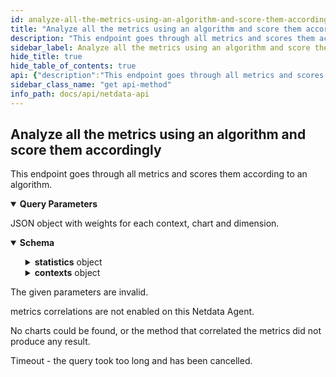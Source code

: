 ```yaml
---
id: analyze-all-the-metrics-using-an-algorithm-and-score-them-accordingly
title: "Analyze all the metrics using an algorithm and score them accordingly"
description: "This endpoint goes through all metrics and scores them according to an algorithm."
sidebar_label: Analyze all the metrics using an algorithm and score them accordingly
hide_title: true
hide_table_of_contents: true
api: {"description":"This endpoint goes through all metrics and scores them according to an algorithm.","parameters":[{"name":"baseline_after","in":"query","description":"This parameter can either be an absolute timestamp specifying the starting point of baseline window, or a relative number of seconds (negative, relative to parameter baseline_before). Netdata will assume it is a relative number if it is less that 3 years (in seconds). This parameter is used in KS2 and VOLUME algorithms.","required":false,"allowEmptyValue":false,"schema":{"type":"number","format":"integer","default":-300}},{"name":"baseline_before","in":"query","description":"This parameter can either be an absolute timestamp specifying the ending point of the baseline window, or a relative number of seconds (negative), relative to the last collected timestamp. Netdata will assume it is a relative number if it is less than 3 years (in seconds). This parameter is used in KS2 and VOLUME algorithms.","required":false,"schema":{"type":"number","format":"integer","default":-60}},{"name":"after","in":"query","description":"This parameter can either be an absolute timestamp specifying the starting point of highlighted window, or a relative number of seconds (negative, relative to parameter highlight_before). Netdata will assume it is a relative number if it is less that 3 years (in seconds).","required":false,"allowEmptyValue":false,"schema":{"type":"number","format":"integer","default":-60}},{"name":"before","in":"query","description":"This parameter can either be an absolute timestamp specifying the ending point of the highlighted window, or a relative number of seconds (negative), relative to the last collected timestamp. Netdata will assume it is a relative number if it is less than 3 years (in seconds).","required":false,"schema":{"type":"number","format":"integer","default":0}},{"name":"context","in":"query","description":"A simple pattern matching the contexts to evaluate.","required":false,"allowEmptyValue":false,"schema":{"type":"string"}},{"name":"points","in":"query","description":"The number of points to be evaluated for the highlighted window. The baseline window will be adjusted automatically to receive a proportional amount of points. This parameter is only used by the KS2 algorithm.","required":false,"allowEmptyValue":false,"schema":{"type":"number","format":"integer","default":500}},{"name":"method","in":"query","description":"the algorithm to run","required":false,"schema":{"type":"string","enum":["ks2","volume","anomaly-rate"],"default":"anomaly-rate"}},{"name":"tier","in":"query","description":"Use the specified database tier","required":false,"allowEmptyValue":false,"schema":{"type":"number","format":"integer"}},{"name":"timeout","in":"query","description":"Cancel the query if to takes more that this amount of milliseconds.","required":false,"allowEmptyValue":false,"schema":{"type":"number","format":"integer","default":60000}},{"name":"options","in":"query","description":"Options that affect data generation.","required":false,"allowEmptyValue":false,"schema":{"type":"array","items":{"type":"string","enum":["min2max","abs","absolute","absolute-sum","null2zero","percentage","unaligned","nonzero","anomaly-bit","raw"]},"default":["null2zero","nonzero","unaligned"]}},{"name":"group","in":"query","description":"The grouping method. If multiple collected values are to be grouped in order to return fewer points, this parameters defines the method of grouping. methods supported \"min\", \"max\", \"average\", \"sum\", \"incremental-sum\". \"max\" is actually calculated on the absolute value collected (so it works for both positive and negative dimensions to return the most extreme value in either direction).","required":true,"allowEmptyValue":false,"schema":{"type":"string","enum":["min","max","average","median","stddev","sum","incremental-sum","ses","des","cv","countif","percentile","percentile25","percentile50","percentile75","percentile80","percentile90","percentile95","percentile97","percentile98","percentile99","trimmed-mean","trimmed-mean1","trimmed-mean2","trimmed-mean3","trimmed-mean5","trimmed-mean10","trimmed-mean15","trimmed-mean20","trimmed-mean25","trimmed-median","trimmed-median1","trimmed-median2","trimmed-median3","trimmed-median5","trimmed-median10","trimmed-median15","trimmed-median20","trimmed-median25"],"default":"average"}},{"name":"group_options","in":"query","description":"When the group function supports additional parameters, this field can be used to pass them to it. Currently only \"countif\" supports this.","required":false,"allowEmptyValue":false,"schema":{"type":"string"}}],"responses":{"200":{"description":"JSON object with weights for each context, chart and dimension.","content":{"application/json":{"schema":{"type":"object","properties":{"after":{"description":"the start time of the highlighted window","type":"integer"},"before":{"description":"the end time of the highlighted window","type":"integer"},"duration":{"description":"the duration of the highlighted window","type":"integer"},"points":{"description":"the points of the highlighted window","type":"integer"},"baseline_after":{"description":"the start time of the baseline window","type":"integer"},"baseline_before":{"description":"the end time of the baseline window","type":"integer"},"baseline_duration":{"description":"the duration of the baseline window","type":"integer"},"baseline_points":{"description":"the points of the baseline window","type":"integer"},"group":{"description":"the grouping method across time","type":"string"},"method":{"description":"the correlation method used","type":"string"},"options":{"description":"a comma separated list of the query options set","type":"string"},"correlated_dimensions":{"description":"the number of dimensions returned in the result"},"total_dimensions_count":{"description":"the total number of dimensions evaluated","type":"integer"},"statistics":{"type":"object","properties":{"query_time_ms":{"type":"number"},"db_queries":{"type":"integer"},"db_points_read":{"type":"integer"},"query_result_points":{"type":"integer"},"binary_searches":{"type":"integer"}}},"contexts":{"description":"A dictionary of weighted context objects.","type":"object","additionalProperties":{"type":"object","properties":{"weight":{"description":"The average weight of the context.","type":"number"},"charts":{"description":"A dictionary of weighted chart objects.","type":"object","additionalProperties":{"type":"object","properties":{"weight":{"description":"The average weight of the context.","type":"number"},"dimensions":{"description":"A dictionary of weighted dimensions.","type":"object","additionalProperties":{"type":"number"}}}}}}}}}}}}},"400":{"description":"The given parameters are invalid."},"403":{"description":"metrics correlations are not enabled on this Netdata Agent."},"404":{"description":"No charts could be found, or the method that correlated the metrics did not produce any result."},"504":{"description":"Timeout - the query took too long and has been cancelled."}},"method":"get","path":"/weights","servers":[{"url":"https://registry.my-netdata.io/api/v1"},{"url":"http://registry.my-netdata.io/api/v1"}],"info":{"title":"Netdata API","description":"Real-time performance and health monitoring.","version":"1.33.1"},"postman":{"name":"Analyze all the metrics using an algorithm and score them accordingly","description":{"content":"This endpoint goes through all metrics and scores them according to an algorithm.","type":"text/plain"},"url":{"path":["weights"],"host":["{{baseUrl}}"],"query":[{"disabled":false,"description":{"content":"This parameter can either be an absolute timestamp specifying the starting point of baseline window, or a relative number of seconds (negative, relative to parameter baseline_before). Netdata will assume it is a relative number if it is less that 3 years (in seconds). This parameter is used in KS2 and VOLUME algorithms.","type":"text/plain"},"key":"baseline_after","value":""},{"disabled":false,"description":{"content":"This parameter can either be an absolute timestamp specifying the ending point of the baseline window, or a relative number of seconds (negative), relative to the last collected timestamp. Netdata will assume it is a relative number if it is less than 3 years (in seconds). This parameter is used in KS2 and VOLUME algorithms.","type":"text/plain"},"key":"baseline_before","value":""},{"disabled":false,"description":{"content":"This parameter can either be an absolute timestamp specifying the starting point of highlighted window, or a relative number of seconds (negative, relative to parameter highlight_before). Netdata will assume it is a relative number if it is less that 3 years (in seconds).","type":"text/plain"},"key":"after","value":""},{"disabled":false,"description":{"content":"This parameter can either be an absolute timestamp specifying the ending point of the highlighted window, or a relative number of seconds (negative), relative to the last collected timestamp. Netdata will assume it is a relative number if it is less than 3 years (in seconds).","type":"text/plain"},"key":"before","value":""},{"disabled":false,"description":{"content":"A simple pattern matching the contexts to evaluate.","type":"text/plain"},"key":"context","value":""},{"disabled":false,"description":{"content":"The number of points to be evaluated for the highlighted window. The baseline window will be adjusted automatically to receive a proportional amount of points. This parameter is only used by the KS2 algorithm.","type":"text/plain"},"key":"points","value":""},{"disabled":false,"description":{"content":"the algorithm to run","type":"text/plain"},"key":"method","value":""},{"disabled":false,"description":{"content":"Use the specified database tier","type":"text/plain"},"key":"tier","value":""},{"disabled":false,"description":{"content":"Cancel the query if to takes more that this amount of milliseconds.","type":"text/plain"},"key":"timeout","value":""},{"disabled":false,"description":{"content":"Options that affect data generation.","type":"text/plain"},"key":"options","value":""},{"disabled":false,"description":{"content":"(Required) The grouping method. If multiple collected values are to be grouped in order to return fewer points, this parameters defines the method of grouping. methods supported \"min\", \"max\", \"average\", \"sum\", \"incremental-sum\". \"max\" is actually calculated on the absolute value collected (so it works for both positive and negative dimensions to return the most extreme value in either direction).","type":"text/plain"},"key":"group","value":""},{"disabled":false,"description":{"content":"When the group function supports additional parameters, this field can be used to pass them to it. Currently only \"countif\" supports this.","type":"text/plain"},"key":"group_options","value":""}],"variable":[]},"header":[{"key":"Accept","value":"application/json"}],"method":"GET"}}
sidebar_class_name: "get api-method"
info_path: docs/api/netdata-api
---
```



## Analyze all the metrics using an algorithm and score them accordingly



This endpoint goes through all metrics and scores them according to an algorithm.

<details style={{"marginBottom":"1rem"}} data-collapsed={false} open={true}><summary style={{}}><strong>Query Parameters</strong></summary><div><ul><ParamsItem className={"paramsItem"} param={{"name":"baseline_after","in":"query","description":"This parameter can either be an absolute timestamp specifying the starting point of baseline window, or a relative number of seconds (negative, relative to parameter baseline_before). Netdata will assume it is a relative number if it is less that 3 years (in seconds). This parameter is used in KS2 and VOLUME algorithms.","required":false,"allowEmptyValue":false,"schema":{"type":"number","format":"integer","default":-300}}}></ParamsItem><ParamsItem className={"paramsItem"} param={{"name":"baseline_before","in":"query","description":"This parameter can either be an absolute timestamp specifying the ending point of the baseline window, or a relative number of seconds (negative), relative to the last collected timestamp. Netdata will assume it is a relative number if it is less than 3 years (in seconds). This parameter is used in KS2 and VOLUME algorithms.","required":false,"schema":{"type":"number","format":"integer","default":-60}}}></ParamsItem><ParamsItem className={"paramsItem"} param={{"name":"after","in":"query","description":"This parameter can either be an absolute timestamp specifying the starting point of highlighted window, or a relative number of seconds (negative, relative to parameter highlight_before). Netdata will assume it is a relative number if it is less that 3 years (in seconds).","required":false,"allowEmptyValue":false,"schema":{"type":"number","format":"integer","default":-60}}}></ParamsItem><ParamsItem className={"paramsItem"} param={{"name":"before","in":"query","description":"This parameter can either be an absolute timestamp specifying the ending point of the highlighted window, or a relative number of seconds (negative), relative to the last collected timestamp. Netdata will assume it is a relative number if it is less than 3 years (in seconds).","required":false,"schema":{"type":"number","format":"integer","default":0}}}></ParamsItem><ParamsItem className={"paramsItem"} param={{"name":"context","in":"query","description":"A simple pattern matching the contexts to evaluate.","required":false,"allowEmptyValue":false,"schema":{"type":"string"}}}></ParamsItem><ParamsItem className={"paramsItem"} param={{"name":"points","in":"query","description":"The number of points to be evaluated for the highlighted window. The baseline window will be adjusted automatically to receive a proportional amount of points. This parameter is only used by the KS2 algorithm.","required":false,"allowEmptyValue":false,"schema":{"type":"number","format":"integer","default":500}}}></ParamsItem><ParamsItem className={"paramsItem"} param={{"name":"method","in":"query","description":"the algorithm to run","required":false,"schema":{"type":"string","enum":["ks2","volume","anomaly-rate"],"default":"anomaly-rate"}}}></ParamsItem><ParamsItem className={"paramsItem"} param={{"name":"tier","in":"query","description":"Use the specified database tier","required":false,"allowEmptyValue":false,"schema":{"type":"number","format":"integer"}}}></ParamsItem><ParamsItem className={"paramsItem"} param={{"name":"timeout","in":"query","description":"Cancel the query if to takes more that this amount of milliseconds.","required":false,"allowEmptyValue":false,"schema":{"type":"number","format":"integer","default":60000}}}></ParamsItem><ParamsItem className={"paramsItem"} param={{"name":"options","in":"query","description":"Options that affect data generation.","required":false,"allowEmptyValue":false,"schema":{"type":"array","items":{"type":"string","enum":["min2max","abs","absolute","absolute-sum","null2zero","percentage","unaligned","nonzero","anomaly-bit","raw"]},"default":["null2zero","nonzero","unaligned"]}}}></ParamsItem><ParamsItem className={"paramsItem"} param={{"name":"group","in":"query","description":"The grouping method. If multiple collected values are to be grouped in order to return fewer points, this parameters defines the method of grouping. methods supported \"min\", \"max\", \"average\", \"sum\", \"incremental-sum\". \"max\" is actually calculated on the absolute value collected (so it works for both positive and negative dimensions to return the most extreme value in either direction).","required":true,"allowEmptyValue":false,"schema":{"type":"string","enum":["min","max","average","median","stddev","sum","incremental-sum","ses","des","cv","countif","percentile","percentile25","percentile50","percentile75","percentile80","percentile90","percentile95","percentile97","percentile98","percentile99","trimmed-mean","trimmed-mean1","trimmed-mean2","trimmed-mean3","trimmed-mean5","trimmed-mean10","trimmed-mean15","trimmed-mean20","trimmed-mean25","trimmed-median","trimmed-median1","trimmed-median2","trimmed-median3","trimmed-median5","trimmed-median10","trimmed-median15","trimmed-median20","trimmed-median25"],"default":"average"}}}></ParamsItem><ParamsItem className={"paramsItem"} param={{"name":"group_options","in":"query","description":"When the group function supports additional parameters, this field can be used to pass them to it. Currently only \"countif\" supports this.","required":false,"allowEmptyValue":false,"schema":{"type":"string"}}}></ParamsItem></ul></div></details><div><ApiTabs><TabItem label={"200"} value={"200"}><div>

JSON object with weights for each context, chart and dimension.

</div><div><MimeTabs groupId={"mime-type"}><TabItem label={"application/json"} value={"application/json"}><SchemaTabs groupId={"schema-tabs"}><TabItem label={"Schema"} value={"Schema"}><details style={{}} data-collapsed={false} open={true}><summary style={{"textAlign":"left"}}><strong>Schema</strong></summary><div style={{"textAlign":"left","marginLeft":"1rem"}}></div><ul style={{"marginLeft":"1rem"}}><SchemaItem collapsible={false} name={"after"} required={false} schemaDescription={"the start time of the highlighted window"} schemaName={"integer"} qualifierMessage={undefined} defaultValue={undefined}></SchemaItem><SchemaItem collapsible={false} name={"before"} required={false} schemaDescription={"the end time of the highlighted window"} schemaName={"integer"} qualifierMessage={undefined} defaultValue={undefined}></SchemaItem><SchemaItem collapsible={false} name={"duration"} required={false} schemaDescription={"the duration of the highlighted window"} schemaName={"integer"} qualifierMessage={undefined} defaultValue={undefined}></SchemaItem><SchemaItem collapsible={false} name={"points"} required={false} schemaDescription={"the points of the highlighted window"} schemaName={"integer"} qualifierMessage={undefined} defaultValue={undefined}></SchemaItem><SchemaItem collapsible={false} name={"baseline_after"} required={false} schemaDescription={"the start time of the baseline window"} schemaName={"integer"} qualifierMessage={undefined} defaultValue={undefined}></SchemaItem><SchemaItem collapsible={false} name={"baseline_before"} required={false} schemaDescription={"the end time of the baseline window"} schemaName={"integer"} qualifierMessage={undefined} defaultValue={undefined}></SchemaItem><SchemaItem collapsible={false} name={"baseline_duration"} required={false} schemaDescription={"the duration of the baseline window"} schemaName={"integer"} qualifierMessage={undefined} defaultValue={undefined}></SchemaItem><SchemaItem collapsible={false} name={"baseline_points"} required={false} schemaDescription={"the points of the baseline window"} schemaName={"integer"} qualifierMessage={undefined} defaultValue={undefined}></SchemaItem><SchemaItem collapsible={false} name={"group"} required={false} schemaDescription={"the grouping method across time"} schemaName={"string"} qualifierMessage={undefined} defaultValue={undefined}></SchemaItem><SchemaItem collapsible={false} name={"method"} required={false} schemaDescription={"the correlation method used"} schemaName={"string"} qualifierMessage={undefined} defaultValue={undefined}></SchemaItem><SchemaItem collapsible={false} name={"options"} required={false} schemaDescription={"a comma separated list of the query options set"} schemaName={"string"} qualifierMessage={undefined} defaultValue={undefined}></SchemaItem><SchemaItem collapsible={false} name={"correlated_dimensions"} required={false} schemaDescription={"the number of dimensions returned in the result"} schemaName={""} qualifierMessage={undefined} defaultValue={undefined}></SchemaItem><SchemaItem collapsible={false} name={"total_dimensions_count"} required={false} schemaDescription={"the total number of dimensions evaluated"} schemaName={"integer"} qualifierMessage={undefined} defaultValue={undefined}></SchemaItem><SchemaItem collapsible={true} className={"schemaItem"}><details style={{}}><summary style={{}}><strong>statistics</strong><span style={{"opacity":"0.6"}}> object</span></summary><div style={{"marginLeft":"1rem"}}><SchemaItem collapsible={false} name={"query_time_ms"} required={false} schemaDescription={undefined} schemaName={"number"} qualifierMessage={undefined} defaultValue={undefined}></SchemaItem><SchemaItem collapsible={false} name={"db_queries"} required={false} schemaDescription={undefined} schemaName={"integer"} qualifierMessage={undefined} defaultValue={undefined}></SchemaItem><SchemaItem collapsible={false} name={"db_points_read"} required={false} schemaDescription={undefined} schemaName={"integer"} qualifierMessage={undefined} defaultValue={undefined}></SchemaItem><SchemaItem collapsible={false} name={"query_result_points"} required={false} schemaDescription={undefined} schemaName={"integer"} qualifierMessage={undefined} defaultValue={undefined}></SchemaItem><SchemaItem collapsible={false} name={"binary_searches"} required={false} schemaDescription={undefined} schemaName={"integer"} qualifierMessage={undefined} defaultValue={undefined}></SchemaItem></div></details></SchemaItem><SchemaItem collapsible={true} className={"schemaItem"}><details style={{}}><summary style={{}}><strong>contexts</strong><span style={{"opacity":"0.6"}}> object</span></summary><div style={{"marginLeft":"1rem"}}><div style={{"marginTop":".5rem","marginBottom":".5rem"}}>

A dictionary of weighted context objects.

</div><li><div><code>property name*</code><span style={{"opacity":"0.6"}}> object</span></div></li></div></details></SchemaItem></ul></details></TabItem><TabItem label={"Example (from schema)"} value={"Example (from schema)"}><ResponseSamples responseExample={"{\n  \"after\": 0,\n  \"before\": 0,\n  \"duration\": 0,\n  \"points\": 0,\n  \"baseline_after\": 0,\n  \"baseline_before\": 0,\n  \"baseline_duration\": 0,\n  \"baseline_points\": 0,\n  \"group\": \"string\",\n  \"method\": \"string\",\n  \"options\": \"string\",\n  \"total_dimensions_count\": 0,\n  \"statistics\": {\n    \"query_time_ms\": 0,\n    \"db_queries\": 0,\n    \"db_points_read\": 0,\n    \"query_result_points\": 0,\n    \"binary_searches\": 0\n  },\n  \"contexts\": {}\n}"} language={"json"}></ResponseSamples></TabItem></SchemaTabs></TabItem></MimeTabs></div></TabItem><TabItem label={"400"} value={"400"}><div>

The given parameters are invalid.

</div><div></div></TabItem><TabItem label={"403"} value={"403"}><div>

metrics correlations are not enabled on this Netdata Agent.

</div><div></div></TabItem><TabItem label={"404"} value={"404"}><div>

No charts could be found, or the method that correlated the metrics did not produce any result.

</div><div></div></TabItem><TabItem label={"504"} value={"504"}><div>

Timeout - the query took too long and has been cancelled.

</div><div></div></TabItem></ApiTabs></div>
      